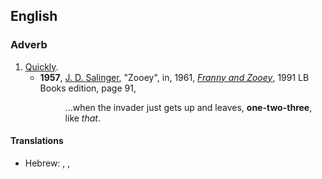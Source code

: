 ==English==
===Adverb===
{{en-adv|-}}
#[[quick|Quickly]].
#*'''1957''', [[w:J. D. Salinger|J. D. Salinger]], "Zooey", in, 1961, ''[[w:Franny and Zooey|Franny and Zooey]]'', 1991 LB Books edition, page 91,
#*:...when the invader just gets up and leaves, '''one-two-three''', like ''that''.
====Translations====
*Hebrew: {{t|he|אחת שתים|tr=akhát sh'táyim|sc=Hebr}}, {{t|he|אחד שתים|tr=ekhád sh'táyim|sc=Hebr}}, {{t|he|צ׳יק צ׳ק|tr=chik chak|sc=Hebr}}